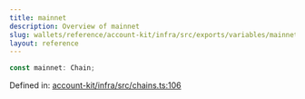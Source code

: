 ```yaml
---
title: mainnet
description: Overview of mainnet
slug: wallets/reference/account-kit/infra/src/exports/variables/mainnet
layout: reference
---
```


```ts
const mainnet: Chain;
```

Defined in: [account-kit/infra/src/chains.ts:106](https://github.com/alchemyplatform/aa-sdk/blob/08da565ff1e1b5bcae4581d79993c4ed9e522c16/account-kit/infra/src/chains.ts#L106)
